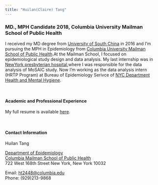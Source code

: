 ```yaml
---
title: "Huilan(Claire) Tang"
---
```


<link rel="stylesheet" href="styles.css" type="text/css">

### MD., MPH Candidate 2018, Columbia University Mailman School of Public Health

I received my MD degree from [University of South China](http://english.usc.edu.cn/) in 2016 and I'm pursuing the MPH in Epidemiology from [Columbia University Mailman School of Public Health](https://www.mailman.columbia.edu/).At the Mailman School, I focused on epidemiological study design and data analysis. My last internship was in [NewYork presbyterian hospital](http://www.nyp.org/),where I was responsible for the data analysis of MoSAIC study. Now I'm working as the data analysis intern (HRTP Program) at Bureau of Epidemiology Serivce of [NYC Department Health and Mental Hygiene](http://www1.nyc.gov/site/doh/index.page).

<br>

#### Academic and Professional Experience

My full resume is available [here](Downloads/Huilan(Claire)Tang resume.pdf).

<br>

#### Contact Information

Huilan Tang 


[Department of Epidemiology](https://www.mailman.columbia.edu/become-student/departments/epidemiology)  
[Columbia Mailman School of Public Health](http://www.mailman.columbia.edu/)  
722 West 168th Street 
New York, New York 10032  

Email: [ht2448@columbia.edu](mailto:ht2448@columbia.edu)  
Phone: (929)213-9868 




